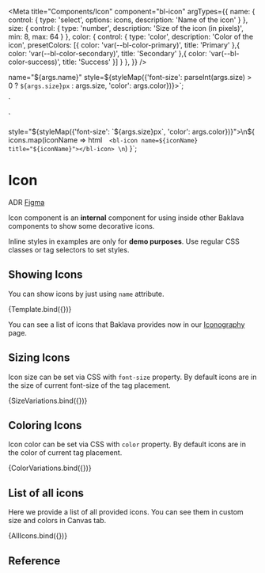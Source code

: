 
<Meta
  title="Components/Icon"
  component="bl-icon"
  argTypes={{
    name: {
      control: {
        type: 'select',
        options: icons,
        description: 'Name of the icon'
      }
    },
    size: {
      control: {
        type: 'number',
        description: 'Size of the icon (in pixels)',
        min: 8,
        max: 64
      }
    },
    color: {
      control: {
        type: 'color',
        description: 'Color of the icon',
        presetColors: [{
          color: 'var(--bl-color-primary)',
          title: 'Primary'
        },{
          color: 'var(--bl-color-secondary)',
          title: 'Secondary'
        },{
          color: 'var(--bl-color-success)',
          title: 'Success'
        }]
      }
    },
  }}
/>

  name="${args.name}"
  style=${styleMap({'font-size': parseInt(args.size) > 0 ? `${args.size}px` : args.size, 'color': args.color})}></bl-icon>`;

<bl-icon name="${args.name}" style="font-size: var(--bl-font-size-m)"></bl-icon>
<bl-icon name="${args.name}" style="font-size: var(--bl-font-size-l)"></bl-icon>
<bl-icon name="${args.name}" style="font-size: var(--bl-font-size-xl)"></bl-icon>
<bl-icon name="${args.name}" style="font-size: var(--bl-font-size-2xl)"></bl-icon>
<bl-icon name="${args.name}" style="font-size: var(--bl-font-size-3xl)"></bl-icon>
`

<bl-icon name="${args.name}" style="color: var(--bl-color-neutral-darker)"></bl-icon>
<bl-icon name="${args.name}" style="color: var(--bl-color-neutral-dark)"></bl-icon>
<bl-icon name="${args.name}" style="color: var(--bl-color-neutral-light)"></bl-icon>
<bl-icon name="${args.name}" style="color: var(--bl-color-neutral-light)"></bl-icon>
`

  style="${styleMap({'font-size': `${args.size}px`, 'color': args.color})}">\n${
    icons.map(iconName => html`  <bl-icon name=${iconName} title="${iconName}"></bl-icon> \n`)
  }</div>`;

# Icon

<bl-badge icon="document">ADR</bl-badge>
<bl-badge icon="puzzle">[Figma](https://www.figma.com/file/RrcLH0mWpIUy4vwuTlDeKN/Baklava-Design-Guide?node-id=0%3A1)</bl-badge>

Icon component is an **internal** component for using inside other Baklava components to show some decorative icons.

<bl-alert variant="warning" icon>Inline styles in examples are only for **demo purposes**. Use regular CSS classes or tag selectors to set styles.</bl-alert>

## Showing Icons

You can show icons by just using `name` attribute.

<Canvas>
  <Story name="Single Icon" args={{ name: 'info' }}>
    {Template.bind({})}
  </Story>
</Canvas>

You can see a list of icons that Baklava provides now in our [Iconography](/docs/design-system-iconography--page) page.

## Sizing Icons

Icon size can be set via CSS with `font-size` property. By default icons are in the size of current font-size of the tag placement.

<Canvas>
  <Story name="Icon sizes" parameters={{
      controls: {
        include: ['name']
      }
    }} args={{ name: 'info' }}>
    {SizeVariations.bind({})}
  </Story>
</Canvas>

## Coloring Icons

Icon color can be set via CSS with `color` property. By default icons are in the color of current tag placement.

<Canvas>
  <Story name="Icon colors" parameters={{
      controls: {
        include: ['name']
      }
    }} args={{ name: 'info' }}>
    {ColorVariations.bind({})}
  </Story>
</Canvas>

## List of all icons

Here we provide a list of all provided icons. You can see them in custom size and colors in Canvas tab.

<Canvas>
  <Story name="Icon list" parameters={{
      controls: {
        exclude: ['name']
      }
    }} args={{ size: 32 }}>
    {AllIcons.bind({})}
  </Story>
</Canvas>

## Reference

<ArgsTable of="bl-icon" />
